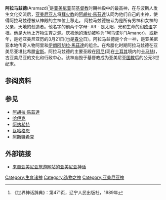 '''阿拉马兹德'''(Aramazd)<ref>《世界神话辞典》：第471页，辽宁人民出版社，1989年</ref>是[[亚美尼亚|亚美尼亚]]前[[基督教|基督教]]时期神殿中的最高神，在与波斯人发生文化交流后，[[亚美尼亚人|亚美尼亚人]]将[[拜火教|拜火教]]的[[阿胡拉·馬茲達|阿胡拉·馬茲達]]认同为他们自己的主神，使得阿拉马兹德被从神殿的主神位上移走。 阿拉马兹德被认为是所有男神和女神的父亲，天地的创造者。他名字的前两个字母- AR - 是太阳、光和生命的[[印欧语|印欧语]]字根。他是大地上万物生育之源。庆祝他的活动被称为“阿马诺尔”(Amanor)、或新年，是老亚美尼亚历的3月21日(也是[[春分|春分]]日)。阿拉马兹德是个合一神，是亚美尼亚本地传奇人物阿里和[[伊朗|伊朗]][[阿胡拉·馬茲達|阿胡拉·馬茲達]]的组合。在希腊化时期阿拉马兹德在亚美尼亚堪比希腊[[宙斯|宙斯]]。阿拉马兹德的主要圣殿在[[阿尼|阿尼]](现在[[土耳其|土耳其]]境内的[[卡马赫|卡马赫]])，古亚美尼亚的文化和行政中心。该神庙毁于基督教成为亚美尼亚[[国教|国教]]后的公元3世纪末。

==参阅资料==
{{reflist}}

==参见==
* [[阿胡拉·馬茲達|阿胡拉·馬茲達]]
* [[哈伊克|哈伊克]]
* [[阿纳希特|阿纳希特]]
* [[瓦哈格恩|瓦哈格恩]]
* [[阿斯特希克|阿斯特希克]]

==外部链接==
* [http://www.tacentral.com/mythology.asp 来自亚美尼亚旅游网站的亚美尼亚神话] {{Wayback|url=http://www.tacentral.com/mythology.asp |date=20140227005007 }}

[[Category:生育诸神|Category:生育诸神]]
[[Category:造物之神|Category:造物之神]]
[[Category:亚美尼亚神|Category:亚美尼亚神]]
